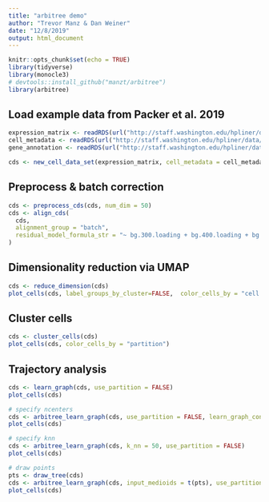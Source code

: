 ```yaml
---
title: "arbitree demo"
author: "Trevor Manz & Dan Weiner"
date: "12/8/2019"
output: html_document
---
```


```r
knitr::opts_chunk$set(echo = TRUE)
library(tidyverse)
library(monocle3)
# devtools::install_github("manzt/arbitree")
library(arbitree)
```


## Load example data from Packer et al. 2019
```r
expression_matrix <- readRDS(url("http://staff.washington.edu/hpliner/data/packer_embryo_expression.rds"))
cell_metadata <- readRDS(url("http://staff.washington.edu/hpliner/data/packer_embryo_colData.rds"))
gene_annotation <- readRDS(url("http://staff.washington.edu/hpliner/data/packer_embryo_rowData.rds"))

cds <- new_cell_data_set(expression_matrix, cell_metadata = cell_metadata, gene_metadata = gene_annotation)
```

## Preprocess & batch correction
```r
cds <- preprocess_cds(cds, num_dim = 50)
cds <- align_cds(
  cds, 
  alignment_group = "batch", 
  residual_model_formula_str = "~ bg.300.loading + bg.400.loading + bg.500.1.loading + bg.500.2.loading + bg.r17.loading + bg.b01.loading + bg.b02.loading"
)
```

## Dimensionality reduction via UMAP
```r
cds <- reduce_dimension(cds)
plot_cells(cds, label_groups_by_cluster=FALSE,  color_cells_by = "cell.type")
```

## Cluster cells
```r
cds <- cluster_cells(cds)
plot_cells(cds, color_cells_by = "partition")
```

## Trajectory analysis
```r
cds <- learn_graph(cds, use_partition = FALSE)
plot_cells(cds)
```

```r
# specify ncenters
cds <- arbitree_learn_graph(cds, use_partition = FALSE, learn_graph_control = list(ncenter = 40))
plot_cells(cds)
```

```r
# specify knn
cds <- arbitree_learn_graph(cds, k_nn = 50, use_partition = FALSE)
plot_cells(cds)
```


```r
# draw points 
pts <- draw_tree(cds)
cds <- arbitree_learn_graph(cds, input_medioids = t(pts), use_partition = FALSE)
plot_cells(cds)
```

